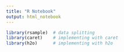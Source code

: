 ```yaml
---
title: "R Notebook"
output: html_notebook
---
```


```r
library(rsample)  # data splitting 
library(caret)    # implementing with caret
library(h2o)      # implementing with h2o
```

